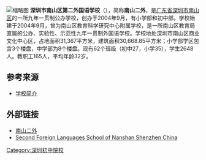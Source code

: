 {{refimprove|time=2018-04-28T13:23:52+00:00}}
{{copypaste|time=2018-01-16T10:38:01+00:00}}
{{infobox school
| name           = 深圳市南山区第二外国语学校
| other_name     = Second Foreign Language School of Nanshan, Shenzhen
| image          = 
| logo           = 
| motto          = 
| established    = 2004年9月
| type           = 公办学校
| language       = 中文
| religion       = 
| affiliation    = 
| district       = 
| grades         = 
| founder        = 
| president      = 
| principal      = [[梁明|梁明]]
| vice_principal = 
| assistaant_principal =
| dean           = 
| college        = 
| house          = 
| su             = 
| sc             = 
| cs             = 
| cc             = 
| faculty        = 112人
| staff          = 122人
| students       = 1912人
| area           = 31367平方米
| athletics      = 
| conference     = 
| tree           = 
| colors         = 
| mascot         = 
| magazine       = 
| free_label     = 
| free_text      = 
| free_label2    = 
| free_text2     = 
| free_label3    = 
| free_text3     = 
| free_label4    = 
| free_text4     = 
| free_label5    = 
| free_text5     = 
| address        = {{CHN}}[[广东省|广东省]][[深圳市|深圳市]][[南山区|南山区]]海德三道12号
| website        = http://www.sflsn.com/
}}
[[File:组织结构.jpg|缩略图]]
'''深圳市南山区第二外国语学校'''（{{lang-en|Second Foreign Language School of Nanshan, Shenzhen}}），简称'''南山二外'''，是[[广东省|广东省]][[深圳市|深圳市]][[南山区_(深圳市)|南山区]]的一所九年一贯制公办学校，创办于2004年9月，有小学部和初中部。学校始建于2004年9月，曾为南山区教育科学研究中心附属学校，是一所南山区教育局直属的公办、实验性、示范性九年一贯制外国语学校。学校地处深圳市南山区商业文化中心区，占地面积31,367平方米，建筑面积30,668.85平方米；小学部学区包含3个楼盘，中学部为8个楼盘。现有62个班级（初中27，小学35），学生2648人。教职工165人，平均年龄32岁。

== 参考来源 ==
*[https://web.archive.org/web/20130628020302/http://www.sflsn.com/info/survey.asp 学校简介]

== 外部链接 ==
*[https://web.archive.org/web/20130621152427/http://sflsn.com/ 南山二外]{{zh-cn}}
*[https://web.archive.org/web/20130201073850/http://www.sflsn.com/english/ Second Foreign Languages School of Nanshan Shenzhen China]{{en}}

[[Category:深圳初中院校|Category:深圳初中院校]]